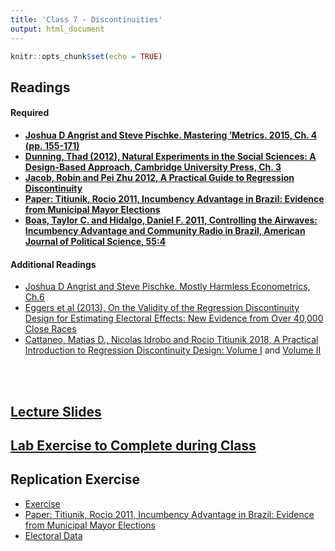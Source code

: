 ```yaml
---
title: 'Class 7 - Discontinuities'
output: html_document
---
```


```r
knitr::opts_chunk$set(echo = TRUE)
```

## Readings
#### Required
- **[Joshua D Angrist and Steve Pischke. Mastering 'Metrics. 2015, Ch. 4 (pp. 155-171)](Classes/Class_7/Readings/Angrist and Pischke Ch. 4.pdf)**
- **[Dunning, Thad (2012), Natural Experiments in the Social Sciences: A Design-Based Approach, Cambridge University Press, Ch. 3](Classes/Class_7/Readings/Dunning_Ch3.pdf)**
- **[Jacob, Robin and Pei Zhu 2012, A Practical Guide to Regression Discontinuity](Classes/Class_7/Readings/RDD Practical Guide.pdf)**
- **[Paper: Titiunik, Rocio 2011, Incumbency Advantage in Brazil: Evidence from Municipal Mayor Elections](Classes/Class_7/Replication/Titiunik_2011.pdf)**
- **[Boas, Taylor C. and Hidalgo, Daniel F. 2011, Controlling the Airwaves: Incumbency Advantage and Community Radio in Brazil, American Journal of Political Science, 55:4](Classes/Class_7/Readings/Boas and Hidalgo 2011.pdf)**

#### Additional Readings
- [Joshua D Angrist and Steve Pischke. Mostly Harmless Econometrics, Ch.6 ](Classes/Class_7/Readings/Angrist_Pischke_Ch6.pdf)
- [Eggers et al (2013), On the Validity of the Regression Discontinuity Design for Estimating Electoral Effects: New Evidence from Over 40,000 Close Races](Classes/Class_7/Readings/Eggers et al on RDD elections.pdf)
- [Cattaneo, Matias D., Nicolas Idrobo and Rocio Titiunik 2018, A Practical Introduction to Regression Discontinuity Design: Volume I](Classes/Class_7/Readings/Cattaneo et al Practical Guide to RDD VOl I.pdf) and [Volume II](Classes/Class_7/Readings/Cattaneo et al Practical Guide to RDD VOl II.pdf)

<br> </br>

## [Lecture Slides](Classes/Class_7/Slides_RDD_v1.pdf) 

## [Lab Exercise to Complete during Class](Classes/Class_7/Lab Exercise/Exercise_RD_v6.pdf)

## Replication Exercise
 - [Exercise](Classes/Class_7/Replication/Replication_Discontinuities_v2.pdf) 
 - [Paper: Titiunik, Rocio 2011, Incumbency Advantage in Brazil: Evidence from Municipal Mayor Elections](Classes/Class_7/Replication/Titiunik_2011.pdf) 
 - [Electoral Data](Classes/Class_7/Replication/Electoral_data.csv) 
 <!-- - [Suggested Responses](Classes/Class_7/Replication/Replication_Discontinuities_v2_Suggested_Responses.pdf)  -->





